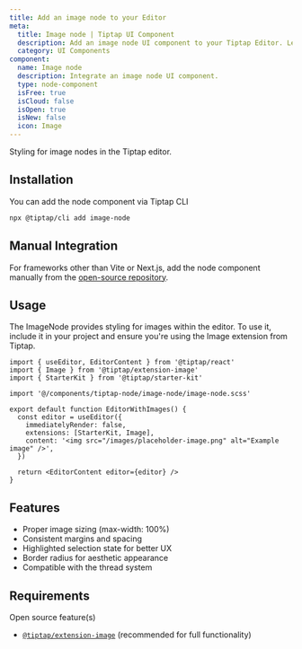 ```yaml
---
title: Add an image node to your Editor
meta:
  title: Image node | Tiptap UI Component
  description: Add an image node UI component to your Tiptap Editor. Learn more in our documentation!
  category: UI Components
component:
  name: Image node
  description: Integrate an image node UI component.
  type: node-component
  isFree: true
  isCloud: false
  isOpen: true
  isNew: false
  icon: Image
---
```



Styling for image nodes in the Tiptap editor.

<CodeDemo isScrollable src="https://template.tiptap.dev/preview/tiptap-node/image-node" />

## Installation

You can add the node component via Tiptap CLI

```bash
npx @tiptap/cli add image-node
```

## Manual Integration

For frameworks other than Vite or Next.js, add the node component manually from the [open-source repository](https://github.com/ueberdosis/tiptap-ui-components/tree/main/apps/web/src/components/tiptap-node/image-node).

## Usage

The ImageNode provides styling for images within the editor. To use it, include it in your project and ensure you're using the Image extension from Tiptap.

```tsx
import { useEditor, EditorContent } from '@tiptap/react'
import { Image } from '@tiptap/extension-image'
import { StarterKit } from '@tiptap/starter-kit'

import '@/components/tiptap-node/image-node/image-node.scss'

export default function EditorWithImages() {
  const editor = useEditor({
    immediatelyRender: false,
    extensions: [StarterKit, Image],
    content: '<img src="/images/placeholder-image.png" alt="Example image" />',
  })

  return <EditorContent editor={editor} />
}
```

## Features

- Proper image sizing (max-width: 100%)
- Consistent margins and spacing
- Highlighted selection state for better UX
- Border radius for aesthetic appearance
- Compatible with the thread system

## Requirements

Open source feature(s)

- [`@tiptap/extension-image`](/editor/extensions/nodes/image) (recommended for full functionality)
